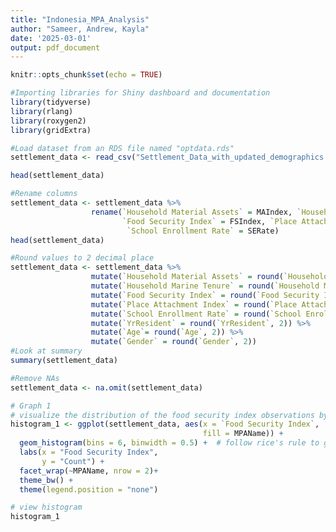 ```yaml
---
title: "Indonesia_MPA_Analysis"
author: "Sameer, Andrew, Kayla"
date: '2025-03-01'
output: pdf_document
---
```


```r
knitr::opts_chunk$set(echo = TRUE)
```

```r
#Importing libraries for Shiny dashboard and documentation
library(tidyverse)
library(rlang)
library(roxygen2)
library(gridExtra)
```

```r
#Load dataset from an RDS file named "optdata.rds"
settlement_data <- read_csv("Settlement_Data_with_updated_demographics.csv")

head(settlement_data)
```
```r
#Rename columns
settlement_data <- settlement_data %>%
                  rename(`Household Material Assets` = MAIndex, `Household Marine Tenure` = MTIndex, 
                         `Food Security Index` = FSIndex, `Place Attachment Index` = PAIndex,
                          `School Enrollment Rate` = SERate)
head(settlement_data)
```
```r
#Round values to 2 decimal place
settlement_data <- settlement_data %>% 
                  mutate(`Household Material Assets` = round(`Household Material Assets`, 2)) %>%
                  mutate(`Household Marine Tenure` = round(`Household Marine Tenure`, 2)) %>%
                  mutate(`Food Security Index` = round(`Food Security Index`, 2)) %>%
                  mutate(`Place Attachment Index` = round(`Place Attachment Index`, 2)) %>%
                  mutate(`School Enrollment Rate` = round(`School Enrollment Rate`, 2)) %>%
                  mutate(`YrResident` = round(`YrResident`, 2)) %>%
                  mutate(`Age`= round(`Age`, 2)) %>%
                  mutate(`Gender` = round(`Gender`, 2))
#Look at summary
summary(settlement_data)
```

```r
#Remove NAs
settlement_data <- na.omit(settlement_data)
```


```r
# Graph 1
# visualize the distribution of the food security index observations by MPA 
histogram_1 <- ggplot(settlement_data, aes(x = `Food Security Index`,
                                           fill = MPAName)) +
  geom_histogram(bins = 6, binwidth = 0.5) +  # follow rice's rule to get 6ish
  labs(x = "Food Security Index", 
       y = "Count") +
  facet_wrap(~MPAName, nrow = 2)+
  theme_bw() +
  theme(legend.position = "none")

# view histogram 
histogram_1
```


